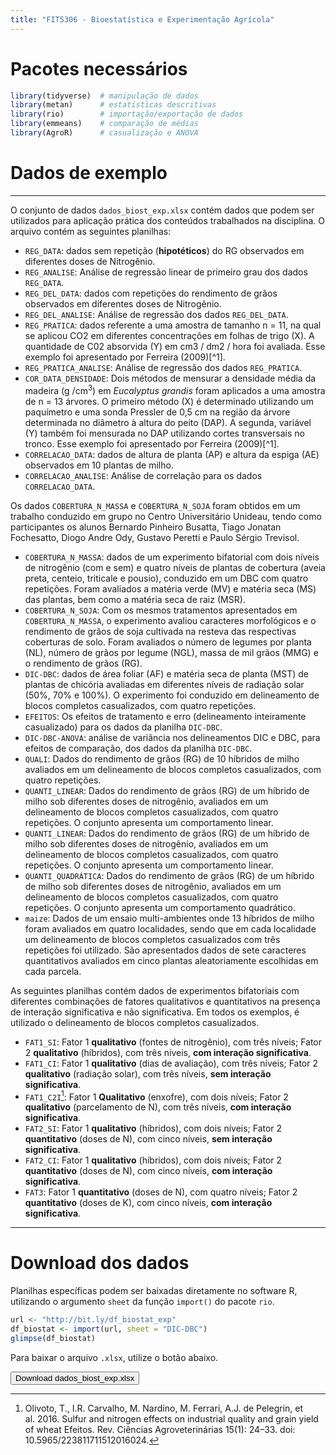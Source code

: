 ```yaml
---
title: "FIT5306 - Bioestatística e Experimentação Agrícola"
---
```


# Pacotes necessários

```r
library(tidyverse)  # manipulação de dados
library(metan)      # estatísticas descritivas
library(rio)        # importação/exportação de dados
library(emmeans)    # comparação de médias
library(AgroR)      # casualização e ANOVA
```

# Dados de exemplo

------------------------------------------------------------------------

O conjunto de dados `dados_biost_exp.xlsx` contém dados que podem ser utilizados para aplicação prática dos conteúdos trabalhados na disciplina. O arquivo contém as seguintes planilhas:

-   `REG_DATA`: dados sem repetição (**hipotéticos**) do RG observados em diferentes doses de Nitrogênio.
-   `REG_ANALISE`: Análise de regressão linear de primeiro grau dos dados `REG_DATA`.
-   `REG_DEL_DATA`: dados com repetições do rendimento de grãos observados em diferentes doses de Nitrogênio.
-   `REG_DEL_ANALISE`: Análise de regressão dos dados `REG_DEL_DATA`.
-   `REG_PRATICA`: dados referente a uma amostra de tamanho n = 11, na qual se aplicou CO2 em diferentes concentrações em folhas de trigo (X). A quantidade de C02 absorvida (Y) em cm3 / dm2 / hora foi avaliada. Esse exemplo foi apresentado por Ferreira (2009)\[\^1\].
-   `REG_PRATICA_ANALISE`: Análise de regressão dos dados `REG_PRATICA`.
-   `COR_DATA_DENSIDADE`: Dois métodos de mensurar a densidade média da madeira (g /cm$^3$) em *Eucalyptus grandis* foram aplicados a uma amostra de n = 13 árvores. O primeiro método (X) é determinado utilizando um paquímetro e uma sonda Pressler de 0,5 cm na região da árvore determinada no diâmetro à altura do peito (DAP). A segunda, variável (Y) também foi mensurada no DAP utilizando cortes transversais no tronco. Esse exemplo foi apresentado por Ferreira (2009)\[\^1\].
-   `CORRELACAO_DATA`: dados de altura de planta (AP) e altura da espiga (AE) observados em 10 plantas de milho.
-   `CORRELACAO_ANALISE`: Análise de correlação para os dados `CORRELACAO_DATA`.

::: callout-note
Os dados `COBERTURA_N_MASSA` e `COBERTURA_N_SOJA` foram obtidos em um trabalho conduzido em grupo no Centro Universitário Unideau, tendo como participantes os alunos Bernardo Pinheiro Busatta, Tiago Jonatan Fochesatto, Diogo Andre Ody, Gustavo Peretti e Paulo Sérgio Trevisol.
:::

-   `COBERTURA_N_MASSA`: dados de um experimento bifatorial com dois níveis de nitrogênio (com e sem) e quatro níveis de plantas de cobertura (aveia preta, centeio, triticale e pousio), conduzido em um DBC com quatro repetições. Foram avaliados a matéria verde (MV) e matéria seca (MS) das plantas, bem como a matéria seca de raiz (MSR).
-   `COBERTURA_N_SOJA`: Com os mesmos tratamentos apresentados em `COBERTURA_N_MASSA`, o experimento avaliou caracteres morfológicos e o rendimento de grãos de soja cultivada na resteva das respectivas coberturas de solo. Foram avaliados o número de legumes por planta (NL), número de grãos por legume (NGL), massa de mil grãos (MMG) e o rendimento de grãos (RG).
-   `DIC-DBC`: dados de área foliar (AF) e matéria seca de planta (MST) de plantas de chicória avaliadas em diferentes níveis de radiação solar (50%, 70% e 100%). O experimento foi conduzido em delineamento de blocos completos casualizados, com quatro repetições.
-   `EFEITOS`: Os efeitos de tratamento e erro (delineamento inteiramente casualizado) para os dados da planilha `DIC-DBC`.
-   `DIC-DBC-ANOVA`: análise de variância nos delineamentos DIC e DBC, para efeitos de comparação, dos dados da planilha `DIC-DBC`.
-   `QUALI`: Dados do rendimento de grãos (RG) de 10 híbridos de milho avaliados em um delineamento de blocos completos casualizados, com quatro repetições.
-   `QUANTI_LINEAR`: Dados do rendimento de grãos (RG) de um híbrido de milho sob diferentes doses de nitrogênio, avaliados em um delineamento de blocos completos casualizados, com quatro repetições. O conjunto apresenta um comportamento linear.
-   `QUANTI_LINEAR`: Dados do rendimento de grãos (RG) de um híbrido de milho sob diferentes doses de nitrogênio, avaliados em um delineamento de blocos completos casualizados, com quatro repetições. O conjunto apresenta um comportamento linear.
-   `QUANTI_QUADRÁTICA`: Dados do rendimento de grãos (RG) de um híbrido de milho sob diferentes doses de nitrogênio, avaliados em um delineamento de blocos completos casualizados, com quatro repetições. O conjunto apresenta um comportamento quadrático.
-   `maize`: Dados de um ensaio multi-ambientes onde 13 híbridos de milho foram avaliados em quatro localidades, sendo que em cada localidade um delineamento de blocos completos casualizados com três repetições foi utilizado. São apresentados dados de sete caracteres quantitativos avaliados em cinco plantas aleatoriamente escolhidas em cada parcela.

As seguintes planilhas contém dados de experimentos bifatoriais com diferentes combinações de fatores qualitativos e quantitativos na presença de interação significativa e não significativa. Em todos os exemplos, é utilizado o delineamento de blocos completos casualizados.

-   `FAT1_SI`: Fator 1 **qualitativo** (fontes de nitrogênio), com três níveis; Fator 2 **qualitativo** (híbridos), com três níveis, **com interação significativa**.
-   `FAT1_CI`: Fator 1 **qualitativo** (dias de avaliação), com três níveis; Fator 2 **qualitativo** (radiação solar), com três níveis, **sem interação significativa**.
-   `FAT1_C2I`^[Olivoto, T., I.R. Carvalho, M. Nardino, M. Ferrari, A.J. de Pelegrin, et al. 2016. Sulfur and nitrogen effects on industrial quality and grain yield of wheat Efeitos. Rev. Ciências Agroveterinárias 15(1): 24--33. doi: 10.5965/223811711512016024.]: Fator 1 **Qualitativo** (enxofre), com dois níveis; Fator 2 **qualitativo** (parcelamento de N), com três níveis, **com interação significativa**.
-   `FAT2_SI`: Fator 1 **qualitativo** (híbridos), com dois níveis; Fator 2 **quantitativo** (doses de N), com cinco níveis, **sem interação significativa**.
-   `FAT2_CI`: Fator 1 **qualitativo** (híbridos), com dois níveis; Fator 2 **quantitativo** (doses de N), com cinco níveis, **com interação significativa**.
-   `FAT3`: Fator 1 **quantitativo** (doses de N), com quatro níveis; Fator 2 **quantitativo** (doses de K), com cinco níveis, **com interação significativa**.


------------------------------------------------------------------------

# Download dos dados

Planilhas específicas podem ser baixadas diretamente no software R, utilizando o argumento `sheet` da função `import()` do pacote `rio`.

```r
url <- "http://bit.ly/df_biostat_exp"
df_biostat <- import(url, sheet = "DIC-DBC")
glimpse(df_biostat)
```

Para baixar o arquivo `.xlsx`, utilize o botão abaixo.

<a href="http://bit.ly/df_biostat_exp" target="_blank" rel="noopener"> <button class="btn btn-success"><i class="fa fa-save"></i> Download dados_biost_exp.xlsx</button> </a>
